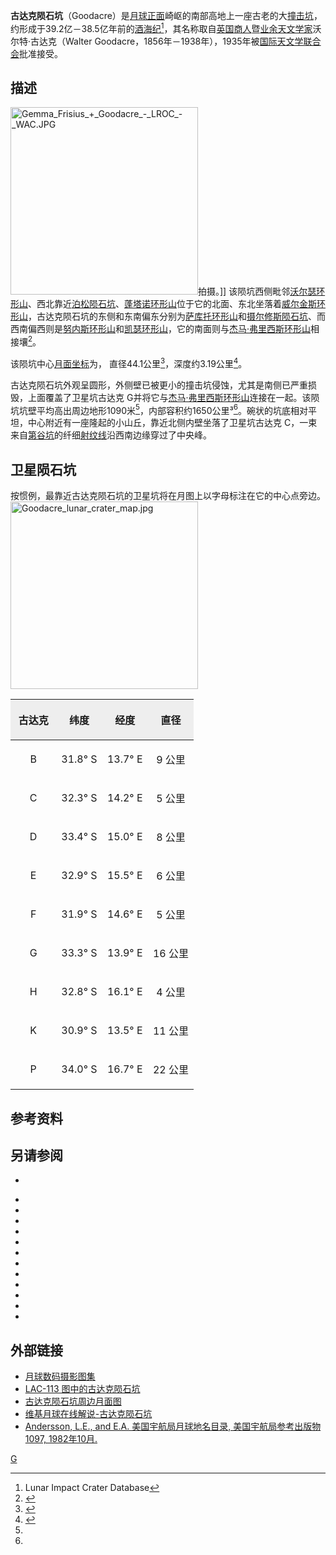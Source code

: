 {{lunar crater data|
 image=Normal Goodacre-LOiv-088-h3.jpg|
 caption=月球轨道器4号拍摄的图像|
 latitude=32.67|
 N_or_S=S|
 longitude=14.08|
 E_or_W=E|
 diameter=44.1公里|
 depth=3.19公里|
 colong=346|
 eponym=沃尔特·古达克}}
'''古达克陨石坑'''（Goodacre）是[[月球正面|月球正面]]崎岖的南部高地上一座古老的大[[撞击坑|撞击坑]]，约形成于39.2亿－38.5亿年前的[[酒海纪|酒海纪]]<ref name=LICD>Lunar Impact Crater Database</ref>，其名称取自[[英国|英国]][[商人|商人]]暨[[业余天文学|业余天文学家]]沃尔特·古达克（Walter Goodacre，1856年－1938年），1935年被[[国际天文学联合会|国际天文学联合会]]批准接受。

==描述==
[[Image:Gemma_Frisius_+_Goodacre_-_LROC_-_WAC.JPG|300px]]拍摄。]]
该陨坑西侧毗邻[[沃尔瑟环形山|沃尔瑟环形山]]、西北靠近[[泊松陨石坑|泊松陨石坑]]、[[蓬塔诺环形山|蓬塔诺环形山]]位于它的北面、东北坐落着[[威尔金斯环形山|威尔金斯环形山]]，古达克陨石坑的东侧和东南偏东分别为[[萨库托环形山|萨库托环形山]]和[[摄尔修斯陨石坑|摄尔修斯陨石坑]]、而西南偏西则是[[努内斯环形山|努内斯环形山]]和[[凯瑟环形山|凯瑟环形山]]，它的南面则与[[杰马·弗里西斯环形山|杰马·弗里西斯环形山]]相接壤<ref>{{Cite web |url=http://planetarynames.wr.usgs.gov/images/Lunar/lac_113_lo.pdf |title=Crater Goodacre on LAC-113 map. |accessdate=2016-09-12 |archive-date=2020-05-31 |archive-url=https://web.archive.org/web/20200531103139/https://planetarynames.wr.usgs.gov/images/Lunar/lac_113_lo.pdf |dead-url=no }}</ref>。

该陨坑中心[[月面坐标|月面坐标]]为{{Coord|32.67|S|14.08|E|globe:Moon|nogoogle=1|noosm=1}}，
直径44.1公里<ref name="IAU">{{Cite web |url=http://planetarynames.wr.usgs.gov/Feature/2221 |title=Directory of the International Astronomical Union |access-date=2016-09-12 |archive-date=2020-05-31 |archive-url=https://web.archive.org/web/20200531103145/https://planetarynames.wr.usgs.gov/Feature/2221 |dead-url=no }}</ref>，深度约3.19公里<ref>{{Cite web |url=http://fisherka.csolutionshosting.net/astronote/plan/craterdepth/html/CraterDepthFeatureNameWestfall.html |title=John E. Westfall's Atlas of the Lunar Terminator, Cambridge Univ. Press (2000) |accessdate=2016-09-12 |archive-date=2014-12-18 |archive-url=https://archive.today/20141218234310/http://fisherka.csolutionshosting.net/astronote/plan/craterdepth/html/CraterDepthFeatureNameWestfall.html |dead-url=yes }}</ref>。

古达克陨石坑外观呈圆形，外侧壁已被更小的撞击坑侵蚀，尤其是南侧已严重损毁，上面覆盖了卫星坑古达克 G并将它与[[杰马·弗里西斯环形山|杰马·弗里西斯环形山]]连接在一起。该陨坑坑壁平均高出周边地形1090米<ref name="LICD"/>，内部容积约1650公里³<ref name="LICD"/>。碗状的坑底相对平坦，中心附近有一座隆起的小山丘，靠近北侧内壁坐落了卫星坑古达克 C，一束来自[[第谷坑|第谷坑]]的纤细[[射纹系统|射纹线]]沿西南边缘穿过了中央峰。{{clear}}

==卫星陨石坑==
按惯例，最靠近古达克陨石坑的卫星坑将在月图上以字母标注在它的中心点旁边。
[[Image:Goodacre_lunar_crater_map.jpg|300px]]

{| class="wikitable"
!width="25%" style="background:#eeeeee;" |古达克
!width="25%" style="background:#eeeeee;" |纬度
!width="25%" style="background:#eeeeee;" |经度 
!width="25%" style="background:#eeeeee;" |直径
|-
|align="center"|B
|align="center"|31.8° S
|align="center"|13.7° E
|align="center"|9 公里
|-
|align="center"|C
|align="center"|32.3° S
|align="center"|14.2° E
|align="center"|5 公里
|-
|align="center"|D
|align="center"|33.4° S
|align="center"|15.0° E
|align="center"|8 公里
|-
|align="center"|E
|align="center"|32.9° S
|align="center"|15.5° E
|align="center"|6 公里
|-
|align="center"|F
|align="center"|31.9° S
|align="center"|14.6° E
|align="center"|5 公里
|-
|align="center"|G
|align="center"|33.3° S
|align="center"|13.9° E
|align="center"|16 公里
|-
|align="center"|H
|align="center"|32.8° S
|align="center"|16.1° E
|align="center"|4 公里
|-
|align="center"|K
|align="center"|30.9° S
|align="center"|13.5° E
|align="center"|11 公里
|-
|align="center"|P
|align="center"|34.0° S
|align="center"|16.7° E
|align="center"|22 公里
|}{{clear}}

==参考资料==
{{Reflist}}

==另请参阅==
* {{cite web
 |last        = Wood
 |first       = Chuck
 |date        = July 15, 2007
 |url         = http://www.lpod.org/?m=20070715
 |title       = An Author Where He Belongs
 |publisher   = Lunar Photo of the Day
 |accessdate  = 2007-07-16
 |deadurl     = yes
 |archiveurl  = https://web.archive.org/web/20070927004443/http://www.lpod.org/?m=20070715
 |archivedate = 2007-09-27
}}
{{refbegin}}
* {{cite book
  | last1 = Andersson
  | first1 = L. E.
  | last2 = Whitaker
  | first2 = E. A.
  | authorlink2 = Ewen Whitaker
  | date = 1982
  | title = [[NASA|NASA]] Catalogue of Lunar Nomenclature
  | publisher = NASA RP-1097
  | ref = harv
  }}
* {{cite web
  | last = Blue
  | first = Jennifer
  | date = July 25, 2007
  | title = Gazetteer of Planetary Nomenclature
  | publisher = [[United_States_Geological_Survey|USGS]]
  | url = http://planetarynames.wr.usgs.gov/
  | accessdate = 2007-08-05
  | ref = harv
  | archive-date = 2018-12-25
  | archive-url = https://web.archive.org/web/20181225170157/https://planetarynames.wr.usgs.gov/
  | dead-url = no
  }}
* {{cite book
  | last1 = Bussey
  | first1 = B.
  | authorlink1 = Ben Bussey
  | last2 = Spudis
  | first2 = P.
  | authorlink2 = Paul Spudis
  | date = 2004
  | title = The Clementine Atlas of the Moon
  | publisher = Cambridge University Press
  | location = New York
  | isbn = 978-0-521-81528-4
  | ref = harv
  }}
* {{cite book
  | last1 = Cocks
  | first1 = Elijah E.
  | last2 = Cocks
  | first2 = Josiah C.
  | date = 1995
  | title = Who's Who on the Moon: A Biographical Dictionary of Lunar Nomenclature
  | url = https://archive.org/details/isbn_9780936389271
  | publisher = Tudor Publishers
  | isbn = 978-0-936389-27-1
  | ref = harv
  }}
* {{cite web
  | last = McDowell
  | first = Jonathan
  | date = July 15, 2007
  | url = http://host.planet4589.org/astro/lunar/
  | title = Lunar Nomenclature
  | publisher = Jonathan's Space Report
  | accessdate = 2007-10-24
  | ref = harv
  | archive-date = 2018-12-25
  | archive-url = https://web.archive.org/web/20181225170156/http://host.planet4589.org/astro/lunar/
  | dead-url = no
  }}
* {{cite journal| last1 = Menzel| first1 = D. H.| last2 = Minnaert| first2 = M.| last3 = Levin| first3 = B.| last4 = Dollfus| first4 = A.| last5 = Bell| first5 = B.| title = Report on Lunar Nomenclature by the Working Group of Commission 17 of the IAU| doi = 10.1007/BF00171763| journal = Space Science Reviews| volume = 12| issue = 2| pages = 136–186| date = 1971| bibcode = 1971SSRv...12..136M| ref = harv}}
* {{cite book
  | first = Patrick
  | last = Moore
  | authorlink = Patrick Moore
  | date = 2001
  | title = On the Moon
  | url = https://archive.org/details/patrickmooreonmo00patr
  | publisher = Sterling Publishing Co.
  | isbn = 978-0-304-35469-6
  | ref = harv
  }}
* {{cite book
  | first = Fred W.
  | last = Price
  | date = 1988
  | title = The Moon Observer's Handbook
  | publisher = Cambridge University Press
  | isbn = 978-0-521-33500-3
  | ref = harv
  }}
* {{cite book
  | last = Rükl
  | first = Antonín
  | authorlink = Antonín Rükl
  | date = 1990
  | title = Atlas of the Moon
  | publisher = Kalmbach Books
  | isbn = 978-0-913135-17-4
  | ref = harv
  }}
* {{cite book
  | last = Webb
  | first = Rev. T. W.
  | authorlink = Thomas William Webb
  | date = 1962
  | title = Celestial Objects for Common Telescopes
  | url = https://archive.org/details/celestialobjects00webb
  | edition = 6th revised
  | publisher = Dover
  | isbn = 978-0-486-20917-3
  | ref = harv
  }}
* {{cite book
  | first = Ewen A.
  | last = Whitaker
  | authorlink = Ewen Whitaker
  | date = 1999
  | title = Mapping and Naming the Moon
  | publisher = Cambridge University Press
  | isbn = 978-0-521-62248-6
  | ref = harv
  }}
* {{cite book
  | first = Peter T.
  | last = Wlasuk
  | date = 2000
  | title = Observing the Moon
  | publisher = Springer
  | isbn = 978-1-85233-193-1
  | ref = harv
 }}
{{refend}}

==外部链接==
* [http://www.lpi.usra.edu/resources/lunar_orbiter/bin/srch_nam.shtml?Goodacre%7C0 月球数码摄影图集] {{Wayback|url=http://www.lpi.usra.edu/resources/lunar_orbiter/bin/srch_nam.shtml?Goodacre%7C0 |date=20201127014004 }}
* [http://www.lpi.usra.edu/resources/mapcatalog/LAC/lac113/ LAC-113 图中的古达克陨石坑]{{Wayback|url=http://www.lpi.usra.edu/resources/mapcatalog/LAC/lac113/ |date=20160304075407 }}
* [http://www.lpi.usra.edu/resources/mapcatalog/usgs/I695/ 古达克陨石坑周边月面图]{{Wayback|url=http://www.lpi.usra.edu/resources/mapcatalog/usgs/I695/ |date=20160304071911 }}
* [http://the-moon.wikispaces.com/Goodacre 维基月球在线解说-古达克陨石坑]{{Wayback|url=http://the-moon.wikispaces.com/Goodacre |date=20120904085104 }}
* [http://planet4589.org/astro/lunar/RP-1097.pdf Andersson, L.E., and E.A. 美国宇航局月球地名目录, 美国宇航局参考出版物1097, 1982年10月.]{{Wayback|url=http://planet4589.org/astro/lunar/RP-1097.pdf |date=20141006125838 }}

[[Category:月球环形山|G]]
{{月球環形山 (G-K)}}